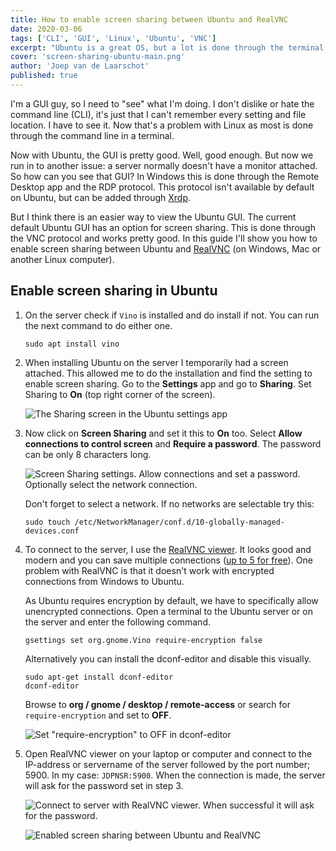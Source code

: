 ```yaml
---
title: How to enable screen sharing between Ubuntu and RealVNC
date: 2020-03-06
tags: ['CLI', 'GUI', 'Linux', 'Ubuntu', 'VNC']
excerpt: "Ubuntu is a great OS, but a lot is done through the terminal. If you need a GUI this is how you can enable screen sharing between Ubuntu and RealVNC."
cover: 'screen-sharing-ubuntu-main.png'
author: 'Joep van de Laarschot'
published: true
---
```


I'm a GUI guy, so I need to "see" what I'm doing. I don't dislike or hate the command line (CLI), it's just that I can't remember every setting and file location. I have to see it. Now that's a problem with Linux as most is done through the command line in a terminal.

Now with Ubuntu, the GUI is pretty good. Well, good enough. But now we run in to another issue: a server normally doesn't have a monitor attached. So how can you see that GUI? In Windows this is done through the Remote Desktop app and the RDP protocol. This protocol isn't available by default on Ubuntu, but can be added through [Xrdp](https://linuxize.com/post/how-to-install-xrdp-on-ubuntu-18-04/).

But I think there is an easier way to view the Ubuntu GUI. The current default Ubuntu GUI has an option for screen sharing. This is done through the VNC protocol and works pretty good. In this guide I'll show you how to enable screen sharing between Ubuntu and [RealVNC](https://www.realvnc.com/en/connect/download/viewer/) (on Windows, Mac or another Linux computer).

## Enable screen sharing in Ubuntu

1. On the server check if `Vino` is installed and do install if not. You can run the next command to do either one.

    ```shellsession
    sudo apt install vino
    ```

2. When installing Ubuntu on the server I temporarily had a screen attached. This allowed me to do the installation and find the setting to enable screen sharing. Go to the **Settings** app and go to **Sharing**. Set Sharing to **On** (top right corner of the screen).

    ![The Sharing screen in the Ubuntu settings app](screen-sharing-ubuntu-01.png)

3. Now click on **Screen Sharing** and set it this to **On** too. Select **Allow connections to control screen** and **Require a password**. The password can be only 8 characters long.

    ![Screen Sharing settings. Allow connections and set a password. Optionally select the network connection.](screen-sharing-ubuntu-02.png)

    Don't forget to select a network. If no networks are selectable try this:

    ```shellsession
    sudo touch /etc/NetworkManager/conf.d/10-globally-managed-devices.conf
    ```

4. To connect to the server, I use the [RealVNC viewer](https://www.realvnc.com/en/connect/download/viewer/). It looks good and modern and you can save multiple connections ([up to 5 for free](https://www.realvnc.com/en/connect/home/)). One problem with RealVNC is that it doesn't work with encrypted connections from Windows to Ubuntu.

    As Ubuntu requires encryption by default, we have to specifically allow unencrypted connections. Open a terminal to the Ubuntu server or on the server and enter the following command.

    ```shellsession
    gsettings set org.gnome.Vino require-encryption false
    ```

    Alternatively you can install the dconf-editor and disable this visually.

    ```shellsession
    sudo apt-get install dconf-editor
    dconf-editor
    ```

    Browse to **org / gnome / desktop / remote-access** or search for `require-encryption` and set to **OFF**.

    ![Set "require-encryption" to OFF in dconf-editor](screen-sharing-ubuntu-03.png)

5. Open RealVNC viewer on your laptop or computer and connect to the IP-address or servername of the server followed by the port number; 5900. In my case: `JDPNSR:5900`. When the connection is made, the server will ask for the password set in step 3.

    ![Connect to server with RealVNC viewer. When successful it will ask for the password.](screen-sharing-ubuntu-04.png)

    ![Enabled screen sharing between Ubuntu and RealVNC](screen-sharing-ubuntu-main.png)
